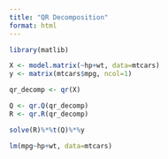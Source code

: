 ```yaml
---
title: "QR Decomposition"
format: html
---
```


```r
library(matlib)

X <- model.matrix(~hp+wt, data=mtcars)
y <- matrix(mtcars$mpg, ncol=1)

qr_decomp <- qr(X)

Q <- qr.Q(qr_decomp)
R <- qr.R(qr_decomp)

solve(R)%*%t(Q)%*%y
```

```r
lm(mpg~hp+wt, data=mtcars)
```


